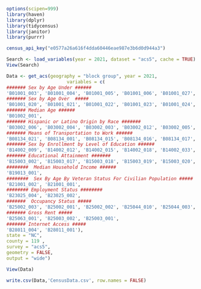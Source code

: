 
```{r}
options(scipen=999)
library(haven)
library(dplyr)
library(tidycensus)
library(janitor)
library(purrr)
```



```{r}
census_api_key("e0577a26a616f4dda60446eae987e3b6d0d944a3")
```


```{r}

Search <- load_variables(year = 2021, dataset = "acs5", cache = TRUE)
View(Search)
```


```{r}
Data <- get_acs(geography = "block group", year = 2021,
                      variables = c(
####### Sex by Age Under ######                       
'B01001_003', 'B01001_004', 'B01001_005', 'B01001_006', 'B01001_027', 'B01001_028', 'B01001_029', 'B01001_030', 'B01001_001',
####### Sex by Age Over  #####
'B01001_020', 'B01001_021', 'B01001_022', 'B01001_023', 'B01001_024', 'B01001_025', 'B01001_044', 'B01001_045', 'B01001_046', 'B01001_047', 'B01001_048', 'B01001_049',
####### Median Age ######
'B01002_001',
####### Hispanic or Latino Origin by Race #######
'B03002_006', 'B03002_004', 'B03002_003', 'B03002_012', 'B03002_005', 'B03002_007', 'B03002_008', 'B03002_009', 'B03002_010', 'B03002_011', 'B03002_001',
####### Means of Transportation to Work ######
'B08134_021', 'B08134_001', 'B08134_015', 'B08134_016', 'B08134_017', 'B08134_018', 'B08134_019', 'B08134_020', 
####### Sex by Enrollment by Level of Education ###### 
'B14002_009', 'B14002_012', 'B14002_015', 'B14002_018', 'B14002_033', 'B14002_036', 'B14002_039', 'B14002_042', 'B14002_007', 'B14002_010', 'B14002_013', 'B14002_016', 'B14002_031', 'B14002_034', 'B14002_037', 'B14002_040',
####### Educational Attainment #######
'B15003_002', 'B15003_017', 'B15003_018', 'B15003_019', 'B15003_020', 'B15003_021', 'B15003_022', 'B15003_023', 'B15003_024', 'B15003_025', 'B15003_001', 
########  Median Household Income ######
'B19013_001',
########  Sex By Age By Veteran Status For Civilian Population #####
'B21001_002', 'B21001_001', 
######## Employment Status ########
'B23025_004', 'B23025_002', 
#######  Occupancy Status #####
'B25002_003', 'B25002_001', 'B25002_002', 'B25044_010', 'B25044_003', 'B25044_001',
####### Gross Rent #####
'B25063_001', 'B25003_002', 'B25003_001',
####### Internet Access ##### 
'B28011_004', 'B28011_001'), 
state = "NC",
county = 119 ,
survey = "acs5", 
geometry = FALSE, 
output = "wide")

View(Data)
```

```{r}
write.csv(Data,'CensusData.csv', row.names = FALSE) 
```



